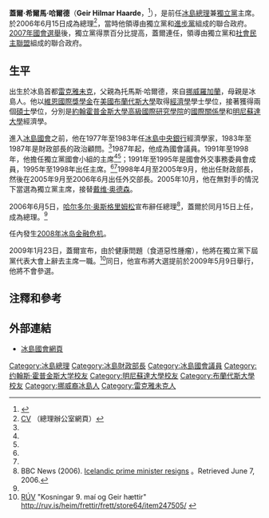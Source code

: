 {{Link style|time=2015-12-11T07:12:30+00:00}}
{{Infobox Officeholder 
| name        = 蓋爾·希爾馬·哈爾德
| original_name = Geir Hilmar Haarde
| image       = [[File:Geir_Haarde_2006-Oct-11.JPG|200px]]
| order       = 21 
| office      = 冰島總理
| president   = [[奥拉维尔·拉格纳·格里姆松|奥拉维尔·拉格纳·格里姆松]]
| deputy      = 
| term_start  = 2006年6月15日
| term_end    = 2009年2月1日
| predecessor = [[哈尔多尔·奥斯格里姆松|哈尔多尔·奥斯格里姆松]]
| successor   = [[约翰娜·西于尔扎多蒂|约翰娜·西于尔扎多蒂]]
| birth_date  = {{birth date and age|1951|04|08|}}
| birth_place = [[冰島|冰島]][[雷克雅未克|雷克雅未克]]
| religion    = [[信義宗|信義宗]] 
| spouse      = Patricia Angelina（前妻）<br/>Inga Jóna Þórðardóttir
| alma_mater  = [[布蘭代斯大學|布蘭代斯大學]]<br/>[[約翰霍普金斯大學|約翰霍普金斯大學]]<br/>[[明尼蘇達大學|明尼蘇達大學]]
| profession  = [[經濟學家|經濟學家]]
| party       = [[獨立黨_(冰島)|獨立黨]]
}}
'''蓋爾·希爾馬·哈爾德'''（'''Geir Hilmar Haarde'''，{{bd|1951年|4月8日|catIdx=Haarde}}<ref name=Althing>{{Cite web | url = http://www.althingi.is/cv_en.php4?ksfaerslunr=31 | title = Geir H. Haarde | publisher = Secretariat of Althingi | accessdate = 2009-01-29 | archive-date = 2012-02-18 | archive-url = https://web.archive.org/web/20120218194736/http://www.althingi.is/cv_en.php4?ksfaerslunr=31 | dead-url = no }}</ref>），是前任[[冰島總理|冰島總理]]兼[[獨立黨_(冰島)|獨立黨]]主席。於2006年6月15日成為總理<ref name=CV>[http://eng.forsaetisraduneyti.is/minister/cv CV] {{Wayback|url=http://eng.forsaetisraduneyti.is/minister/cv |date=20171018051454 }}（總理辦公室網頁）</ref>，當時他領導由獨立黨和[[進步黨_(冰島)|進步黨]]組成的聯合政府。[[2007年冰島大選|2007年國會選舉]]後，獨立黨得票百分比提高，蓋爾連任，領導由獨立黨和[[社會民主聯盟_(冰島)|社會民主聯盟]]組成的聯合政府。

==生平==
出生於冰島首都[[雷克雅未克|雷克雅未克]]，父親為托馬斯·哈爾德，來自[[挪威|挪威]][[羅加蘭|羅加蘭]]，母親是冰島人。他以[[維恩國際獎學金|維恩國際獎學金]]在[[美國|美國]][[布蘭代斯大學|布蘭代斯大學]]取得[[經濟學|經濟學]]學士學位，接著獲得兩個[[碩士|碩士]]學位，分別是[[約翰霍普金斯大學|約翰霍普金斯大學]][[高級國際研究學院|高級國際研究學院]]的[[國際關係學|國際關係學]]和[[明尼蘇達大學|明尼蘇達大學]]經濟學。

進入[[冰島國會|冰島國會]]之前，他在1977年至1983年任[[冰島中央銀行|冰島中央銀行]]經濟學家，1983年至1987年是財政部長的政治顧問。<ref name=CV/>1987年起，他成為國會議員。1991年至1998年，他擔任獨立黨國會小組的主席<ref name=Althing/><ref name=CV/>；1991年至1995年是國會外交事務委員會成員，1995年至1998年出任主席。<ref name=Althing/><ref name=CV/>1998年4月至2005年9月，他出任財政部長，然後在2005年9月至2006年6月出任外交部長。2005年10月，他在無對手的情況下當選為獨立黨主席，接替[[戴维·奥德森|戴维·奥德森]]。

2006年6月5日，[[哈尔多尔·奥斯格里姆松|哈尔多尔·奥斯格里姆松]]宣布辭任總理<ref>BBC News (2006). [http://news.bbc.co.uk/2/hi/europe/5050768.stm Icelandic prime minister resigns] {{Wayback|url=http://news.bbc.co.uk/2/hi/europe/5050768.stm |date=20170328022442 }}。Retrieved June 7, 2006.</ref>，蓋爾於同月15日上任，成為總理。<ref name=CV/>

任內發生[[2008年冰岛金融危机|2008年冰岛金融危机]]。

2009年1月23日，蓋爾宣布，由於健康問題（食道惡性腫瘤），他將在獨立黨下屆黨代表大會上辭去主席一職。<ref>[[RÚV|RÚV]] "Kosningar 9. maí og Geir hættir" http://ruv.is/heim/frettir/frett/store64/item247505/ {{Webarchive|url=http://wayback.vefsafn.is/wayback/20090320121853/ruv.is/heim/frettir/frett/store64/item247505/ |date=2009-03-20 }}</ref>同日，他宣布將大選提前於2009年5月9日舉行，他將不會參選。

==注釋和參考==
{{reflist}}

==外部連結==
{{Commonscat|Geir Haarde}}
*[http://www.althingi.is/cv_en.php4?ksfaerslunr=31 冰島國會網頁] {{Wayback|url=http://www.althingi.is/cv_en.php4?ksfaerslunr=31 |date=20120218194736 }}

<!-- Succession templates -->
{{start box}}
{{s-off}}
{{Succession box
| before = [[哈尔多尔·奥斯格里姆松|哈尔多尔·奥斯格里姆松]]
| title  = [[冰島總理|冰島總理]]	
| years  = 2006－2009
| after  = [[约翰娜·西于尔扎多蒂|约翰娜·西于尔扎多蒂]]
}}
{{Succession box
| before = [[:en:Friðrik_Sophusson|Friðrik Sophusson]]
| title  = [[冰島財政部長|冰島財政部長]]
| years  = 1998－2005
| after  = [[:en:Árni_Mathiesen|Árni Mathiesen]]
}}
{{Succession box
| before = [[戴维·奥德森|戴维·奥德森]]
| title  = [[冰島外交部長|冰島外交部長]]
| years  = 2005－2006
| after  = [[:en:Valgerður_Sverrisdóttir|Valgerður Sverrisdóttir]]
}}
{{s-ppo}}
{{Succession box
| before = [[戴维·奥德森|戴维·奥德森]]
| title  = 獨立黨主席
| years  = 2005－2009
| after  = Bjarni Benediktsson, Jr.
}}
{{end box}}

{{DEFAULTSORT:Haarde, Geir}}
[[Category:冰島總理|Category:冰島總理]]
[[Category:冰島財政部長|Category:冰島財政部長]]
[[Category:冰島國會議員|Category:冰島國會議員]]
[[Category:约翰斯·霍普金斯大学校友|Category:约翰斯·霍普金斯大学校友]]
[[Category:明尼蘇達大學校友|Category:明尼蘇達大學校友]]
[[Category:布蘭代斯大學校友|Category:布蘭代斯大學校友]]
[[Category:挪威裔冰島人|Category:挪威裔冰島人]]
[[Category:雷克雅未克人|Category:雷克雅未克人]]